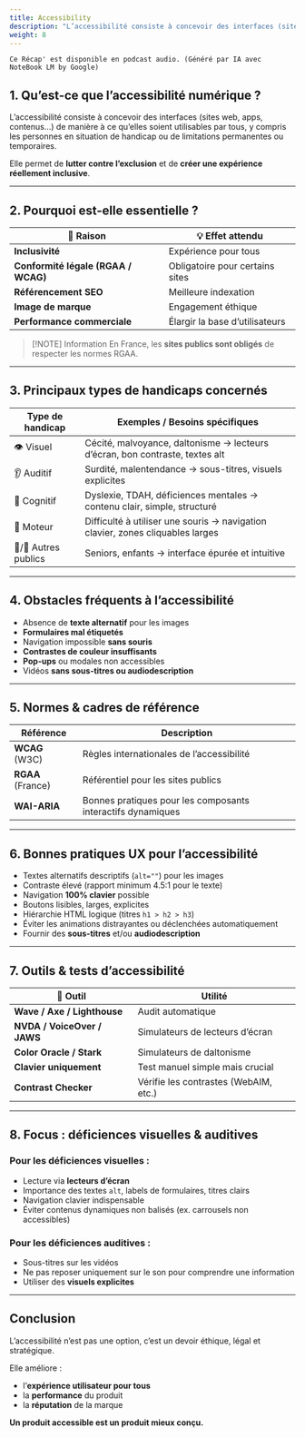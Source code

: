 ```yaml
---
title: Accessibility
description: "L’accessibilité consiste à concevoir des interfaces (sites web, apps, contenus…) de manière à ce qu’elles soient utilisables par tous, y compris les personnes en situation de handicap ou de limitations permanentes ou temporaires."
weight: 8
---
```



```
Ce Récap' est disponible en podcast audio. (Généré par IA avec NoteBook LM by Google)
```

<SrtPlayer
  client:only="react"
  audioSrc="/podcasts/accessibility.m4a"
  srtUrl="/podcasts/accessibility.srt"
/>

## 1. Qu’est-ce que l’accessibilité numérique ?

L’accessibilité consiste à concevoir des interfaces (sites web, apps, contenus…) de manière à ce qu’elles soient utilisables par tous, y compris les personnes en situation de handicap ou de limitations permanentes ou temporaires.

Elle permet de **lutter contre l’exclusion** et de **créer une expérience réellement inclusive**.

---

## 2. Pourquoi est-elle essentielle ?

| 🎯 Raison                           | 💡 Effet attendu                |
| ----------------------------------- | ------------------------------- |
| **Inclusivité**                     | Expérience pour tous            |
| **Conformité légale (RGAA / WCAG)** | Obligatoire pour certains sites |
| **Référencement SEO**               | Meilleure indexation            |
| **Image de marque**                 | Engagement éthique              |
| **Performance commerciale**         | Élargir la base d’utilisateurs  |

> [!NOTE] Information
> En France, les **sites publics sont obligés** de respecter les normes RGAA.

---

## 3. Principaux types de handicaps concernés

| Type de handicap     | Exemples / Besoins spécifiques                                                 |
| -------------------- | ------------------------------------------------------------------------------ |
| 👁 Visuel             | Cécité, malvoyance, daltonisme → lecteurs d’écran, bon contraste, textes alt   |
| 👂 Auditif           | Surdité, malentendance → sous-titres, visuels explicites                       |
| 🧠 Cognitif          | Dyslexie, TDAH, déficiences mentales → contenu clair, simple, structuré        |
| 🦾 Moteur            | Difficulté à utiliser une souris → navigation clavier, zones cliquables larges |
| 👶/👵 Autres publics | Seniors, enfants → interface épurée et intuitive                               |

---

## 4. Obstacles fréquents à l’accessibilité

- Absence de **texte alternatif** pour les images
- **Formulaires mal étiquetés**
- Navigation impossible **sans souris**
- **Contrastes de couleur insuffisants**
- **Pop-ups** ou modales non accessibles
- Vidéos **sans sous-titres ou audiodescription**

---

## 5. Normes & cadres de référence

| Référence         | Description                                                 |
| ----------------- | ----------------------------------------------------------- |
| **WCAG** (W3C)    | Règles internationales de l’accessibilité                   |
| **RGAA** (France) | Référentiel pour les sites publics                          |
| **WAI-ARIA**      | Bonnes pratiques pour les composants interactifs dynamiques |

---

## **6. Bonnes pratiques UX pour l’accessibilité**

- Textes alternatifs descriptifs (`alt=""`) pour les images
- Contraste élevé (rapport minimum 4.5:1 pour le texte)
- Navigation **100% clavier** possible
- Boutons lisibles, larges, explicites
- Hiérarchie HTML logique (titres `h1 > h2 > h3`)
- Éviter les animations distrayantes ou déclenchées automatiquement
- Fournir des **sous-titres** et/ou **audiodescription**

---

## **7. Outils & tests d’accessibilité**

| 🧰 Outil                    | Utilité                               |
| --------------------------- | ------------------------------------- |
| **Wave / Axe / Lighthouse** | Audit automatique                     |
| **NVDA / VoiceOver / JAWS** | Simulateurs de lecteurs d’écran       |
| **Color Oracle / Stark**    | Simulateurs de daltonisme             |
| **Clavier uniquement**      | Test manuel simple mais crucial       |
| **Contrast Checker**        | Vérifie les contrastes (WebAIM, etc.) |

---

## 8. Focus : déficiences visuelles & auditives

### Pour les déficiences visuelles :

- Lecture via **lecteurs d’écran**
- Importance des textes `alt`, labels de formulaires, titres clairs
- Navigation clavier indispensable
- Éviter contenus dynamiques non balisés (ex. carrousels non accessibles)

### Pour les déficiences auditives :

- Sous-titres sur les vidéos
- Ne pas reposer uniquement sur le son pour comprendre une information
- Utiliser des **visuels explicites**

---

## Conclusion

L’accessibilité n’est pas une option, c’est un devoir éthique, légal et stratégique.

Elle améliore :

- l’**expérience utilisateur pour tous**
- la **performance** du produit
- la **réputation** de la marque

**Un produit accessible est un produit mieux conçu.**

```

```
